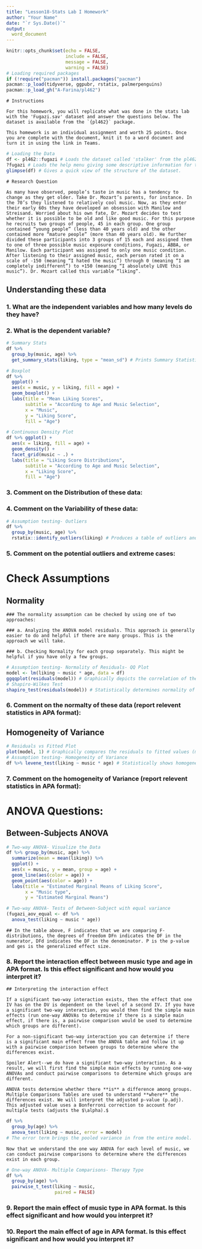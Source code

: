 ```yaml
---
title: "Lesson18-Stats Lab I Homework"
author: "Your Name"
date: "`r Sys.Date()`"
output: 
  word_document
---
```


```r
knitr::opts_chunk$set(echo = FALSE, 
                      include = FALSE, 
                      message = FALSE, 
                      warning = FALSE)
# Loading required packages
if (!require("pacman")) install.packages("pacman")
pacman::p_load(tidyverse, ggpubr, rstatix, palmerpenguins)
pacman::p_load_gh("A-Farina/pl462")
```

```asis
# Instructions

For this homework, you will replicate what was done in the stats lab with the 'Fugazi.sav' dataset and answer the questions below. The dataset is available from the `{pl462}` package.

This homework is an individual assignment and worth 25 points. Once you are complete with the document, knit it to a word document and turn it in using the link in Teams.
```

```r
# Loading the Data
df <- pl462::fugazi # Loads the dataset called 'stalker' from the pl462 packages and assigns it the name "dat"
?fugazi # Loads the help menu giving some descriptive information for the dataset
glimpse(df) # Gives a quick view of the structure of the dataset.
```

```asis
# Research Question 

As many have observed, people’s taste in music has a tendency to change as they get older. Take Dr. Mozart’s parents, for instance. In the 70’s they listened to relatively cool music. Now, as they enter their early 60s they have developed an obsession with Manilow and Streisand. Worried about his own fate, Dr. Mozart decides to test whether it is possible to be old and like good music. For this purpose he recruits two groups of people, 45 in each group. One group contained “young people” (less than 40 years old) and the other contained more “mature people” (more than 40 years old). He further divided these participants into 3 groups of 15 each and assigned them to one of three possible music exposure conditions, Fugazi, ABBA, or Manilow. Each participant was assigned to only one music condition. After listening to their assigned music, each person rated it on a scale of -150 (meaning “I hated the music”) through 0 (meaning “I am completely indifferent”) to +150 (meaning “I absolutely LOVE this music”). Dr. Mozart called this variable “liking”. 
```

## Understanding these data

### 1. What are the independent variables and how many levels do they have?

>

### 2. What is the dependent variable?

>

```r
# Summary Stats
df %>% 
  group_by(music, age) %>% 
  get_summary_stats(liking, type = "mean_sd") # Prints Summary Statistics

# Boxplot
df %>% 
  ggplot() + 
  aes(x = music, y = liking, fill = age) + 
  geom_boxplot() + 
  labs(title = "Mean Liking Scores",
       subtitle = "According to Age and Music Selection",
       x = "Music",
       y = "Liking Score",
       fill = "Age")

# Continuous Density Plot
df %>% ggplot() + 
  aes(x = liking, fill = age) + 
  geom_density() + 
  facet_grid(music ~ .) +
  labs(title = "Liking Score Distributions",
       subtitle = "According to Age and Music Selection", 
       x = "Liking Score",
       fill = "Age")
```

### 3. Comment on the Distribution of these data:

>

### 4. Comment on the Variability of these data:

>

```r
# Assumption testing- Outliers
df %>% 
  group_by(music, age) %>% 
  rstatix::identify_outliers(liking) # Produces a table of outliers and extreme cases.
```

### 5. Comment on the potential outliers and extreme cases:

>


# Check Assumptions

## Normality

```asis
### The normality assumption can be checked by using one of two approaches: 

### a. Analyzing the ANOVA model residuals. This approach is generally easier to do and helpful if there are many groups. This is the approach we will take.

### b. Checking Normality for each group separately. This might be helpful if you have only a few groups.
```

```r
# Assumption testing- Normality of Residuals- QQ Plot
model <- lm(liking ~ music * age, data = df)
ggqqplot(residuals(model)) # Graphically depicts the correlation of these data and a normal distribution.
# Shapiro-Wilkes Test
shapiro_test(residuals(model)) # Statistically determines normality of these data.
```

### 6. Comment on the normalty of these data (report relevent statistics in APA format):

>

## Homogeneity of Variance

```r
# Residuals vs Fitted Plot
plot(model, 1) # Graphically compares the residuals to fitted values (mean of each group)
# Assumption testing- Homogeneity of Variance
df %>% levene_test(liking ~ music * age) # Statistically shows homogeneity of variance.
```

### 7. Comment on the homogeneity of Variance (report relevent statistics in APA format):

>

# ANOVA Questions:

## Between-Subjects ANOVA

```r
# Two-way ANOVA- Visualize the Data
df %>% group_by(music, age) %>% 
  summarize(mean = mean(liking)) %>% 
  ggplot() + 
  aes(x = music, y = mean, group = age) + 
  geom_line(aes(color = age)) + 
  geom_point(aes(color = age)) + 
  labs(title = "Estimated Marginal Means of Liking Score",
       x = "Music type",
       y = "Estimated Marginal Means")
```

```r
# Two-way ANOVA- Tests of Between-Subject with equal variance
(fugazi_aov_equal <- df %>% 
  anova_test(liking ~ music * age))
```

```asis
## In the table above, F indicates that we are comparing F-distributions, the degrees of freedom DFn indicates the DF in the numerator, DFd indicates the DF in the denominator. P is the p-value and ges is the generalized effect size.
```

### 8. Report the interaction effect between music type and age in APA format. Is this effect significant and how would you interpret it?

>

```asis
## Interpreting the interaction effect

If a significant two-way interaction exists, then the effect that one IV has on the DV is dependent on the level of a second IV. If you have a significant two-way interaction, you would then find the simple main effects (run one-way ANOVAs to determine if there is a simple main effect, if there is, a pairwise comparison would be used to determine which groups are different).

For a non-significant two-way interaction you can determine if there is a significant main effect from the ANOVA table and follow it up with a pairwise comparison between groups to determine where the differences exist. 

Spoiler Alert--we do have a significant two-way interaction. As a result, we will first find the simple main effects by running one-way ANOVAs and conduct pairwise comparisons to determine which groups are different. 

ANOVA tests determine whether there **is** a difference among groups. Multiple Comparisons Tables are used to understand **where** the differences exist. We will interpret the adjusted p-value (p.adj). This adjusted value uses a Bonferroni correction to account for multiple tests (adjusts the $\alpha).$
```

```r
df %>% 
  group_by(age) %>% 
  anova_test(liking ~ music, error = model)
# The error term brings the pooled variance in from the entire model.
```

```asis
Now that we understand the one way ANOVA for each level of music, we can conduct pairwise comparisons to determine where the differences exist in each group.
```

```r
# One-way ANOVA- Multiple Comparisons- Therapy Type
df %>% 
  group_by(age) %>% 
  pairwise_t_test(liking ~ music, 
                  paired = FALSE) 
```

### 9. Report the main effect of music type in APA format. Is this effect significant and how would you interpret it?

>

### 10. Report the main effect of age in APA format. Is this effect significant and how would you interpret it?

>
